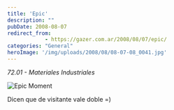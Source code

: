 ```yaml
---
title: 'Epic'
description: ""
pubDate: 2008-08-07
redirect_from: 
            - https://gazer.com.ar/2008/08/07/epic/
categories: "General"
heroImage: '/img/uploads/2008/08/08-07-08_0041.jpg'
---
```

_72.01 - Materiales Industriales_

![Epic Moment](/img/uploads/2008/08/08-07-08_0041.jpg#center "08-07-08_0041")

Dicen que de visitante vale doble =)
